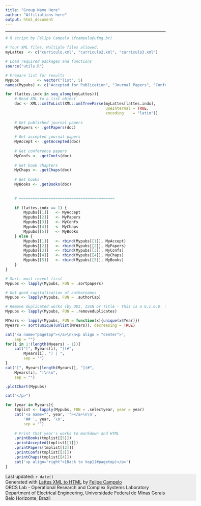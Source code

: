 ```yaml
---
title: "Group Name Here"
author: "Affiliations here"
output: html_document
---
```

<hr>

```r
# R script by Felipe Campelo (fcampelo@ufmg.br)

# Your XML files. Multiple files allowed.
myLattes  <- c("curriculo.xml", "curriculo2.xml", "curriculo3.xml")

# Load required packages and functions
source("utils.R")

# Prepare list for results
Mypubs        <- vector("list", 5)
names(Mypubs) <- c("Accepted for Publication", "Journal Papers", "Conference Papers", "Book Chapters", "Books")

for (lattes.indx in seq_along(myLattes)){
    # Read XML to a list object
    doc <- XML::xmlToList(XML::xmlTreeParse(myLattes[lattes.indx], 
                                            useInternal = TRUE, 
                                            encoding    = "latin"))
    
    # Get published journal papers
    MyPapers <- .getPapers(doc)
    
    # Get accepted journal papers
    MyAccept <- .getAccepted(doc)
    
    # Get conference papers
    MyConfs <- .getConfs(doc)
    
    # Get book chapters
    MyChaps <- .getChaps(doc)
    
    # Get books
    MyBooks <- .getBooks(doc)

    
    # ==========================================
    
    if (lattes.indx == 1) {
        Mypubs[[1]]   <- MyAccept
        Mypubs[[2]]   <- MyPapers
        Mypubs[[3]]   <- MyConfs
        Mypubs[[4]]   <- MyChaps
        Mypubs[[5]]   <- MyBooks
    } else {
        Mypubs[[1]]   <- rbind(Mypubs[[1]], MyAccept)
        Mypubs[[2]]   <- rbind(Mypubs[[2]], MyPapers)
        Mypubs[[3]]   <- rbind(Mypubs[[3]], MyConfs)
        Mypubs[[4]]   <- rbind(Mypubs[[4]], MyChaps)
        Mypubs[[5]]   <- rbind(Mypubs[[5]], MyBooks)
    }
}

# Sort: most recent first
Mypubs <- lapply(Mypubs, FUN = .sortpapers)

# Get good capitalization of authornames
Mypubs <- lapply(Mypubs, FUN = .authorCap)

# Remove duplicated works (by DOI, ISSN or Title - this is a G.I.G.O. function)
Mypubs <- lapply(Mypubs, FUN = .removeduplicates)

MYears <- lapply(Mypubs, FUN = function(x){unique(x$Year)})
Myears <- sort(unique(unlist(MYears)), decreasing = TRUE)

```

```r
cat('<a name="pagetop"></a>\n\n<p align = "center">', 
    sep = "")
for(i in 1:(length(Myears) - 1)){
    cat("[", Myears[i], "](#", 
        Myears[i], ") | ",
        sep = "")
}
cat("[", Myears[length(Myears)], "](#", 
    Myears[i], ")\n\n",
    sep = "")

.plotChart(Mypubs)

cat("</p>")

for (year in Myears){
    tmplist <- lapply(Mypubs, FUN = .selectyear, year = year)
    cat('<a name="', year, '"></a>\n\n',
        '## ', year, '\n',
        sep = "")
    
    # Print that year's works to markdown and HTML
    .printBooks(tmplist[[5]])
    .printAccepted(tmplist[[1]])
    .printPapers(tmplist[[2]])
    .printConfs(tmplist[[3]])
    .printChaps(tmplist[[4]])
    cat('<p align="right">[Back to top](#pagetop)</p>')
}


```

<div style="background-color:#eeeeee; width:600px">
Last updated: `r date()`<br/>
Generated with [Lattes XML to HTML](https://github.com/fcampelo/Lattes-XML-to-HTML) by [Felipe Campelo](mailto:fcampelo@ufmg.br)<br/>
ORCS Lab - Operational Research and Complex Systems Laboratory<br/>
Department of Electrical Engineering, Universidade Federal de Minas Gerais<br/>
Belo Horizonte, Brazil</i>
</div>